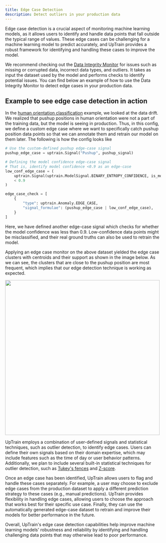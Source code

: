 ```yaml
---
title: Edge Case Detection
description: Detect outliers in your production data 
---
```


Edge case detection is a crucial aspect of monitoring machine learning models, as it allows users to identify and handle data points that fall outside the typical range of values. These edge cases can be challenging for a machine learning model to predict accurately, and UpTrain provides a robust framework for identifying and handling these cases to improve the model.

We recommend checking out the [Data Integrity Monitor](/monitors/data-integrity) for issues such as missing or corrupted data, incorrect data types, and outliers. It takes as input the dataset used by the model and performs checks to identify potential issues. You can find below an example of how to use the Data Integrity Monitor to detect edge cases in your production data. 

## Example to see edge case detection in action

In the [human orientation classification](https://github.com/uptrain-ai/uptrain/blob/main/examples/human_orientation_classification/run.ipynb) example, we looked at the data drift. We realized that pushup positions in human orientation were not a part of the training data, but the model is seeing in production. Thus, in this config, we define a custom edge case where we want to specifically catch pushup position data points so that we can annotate them and retrain our model on them later. The following is how the config looks like

```python
# Use the custom-defined pushup edge-case signal
pushup_edge_case = uptrain.Signal("Pushup", pushup_signal)

# Defining the model confidence edge-case signal
# That is, identify model confidence <0.9 as an edge-case
low_conf_edge_case = (
    uptrain.Signal(uptrain.ModelSignal.BINARY_ENTROPY_CONFIDENCE, is_model_signal=True)
    < 0.9
)

edge_case_check = [
    {
        "type": uptrain.Anomaly.EDGE_CASE,
        "signal_formulae": (pushup_edge_case | low_conf_edge_case),
    }
]
```

Here, we have defined another edge-case signal which checks for whether the model confidence was less than 0.9. Low-confidence data points might be misclassified, and their real ground truths can also be used to retrain the model.

Applying an edge case monitor on the above dataset yielded the edge case clusters with centroids and their support as shown in the image below. As we can see, the clusters that are close to the pushup position are most frequent, which implies that our edge detection technique is working as expected.

<Frame caption="Edge cases clusters selected by the framework. Pushup orientations are most prominent.">
  <img width="500" src="https://uptrain-demo.s3.us-west-1.amazonaws.com/human_orientation_classification/edge-case-clusters.png"/>
</Frame>

UpTrain employs a combination of user-defined signals and statistical techniques, such as outlier detection, to identify edge cases. Users can define their own signals based on their domain expertise, which may include features such as the time of day or user behavior patterns. Additionally, we plan to include several built-in statistical techniques for outlier detection, such as [Tukey's fences](https://github.com/uptrain-ai/uptrain/issues/100) and [Z-score](https://github.com/uptrain-ai/uptrain/issues/101).

Once an edge case has been identified, UpTrain allows users to flag and handle these cases separately. For example, a user may choose to exclude edge cases from the production dataset to apply a different prediction strategy to these cases (e.g., manual predictions). UpTrain provides flexibility in handling edge cases, allowing users to choose the approach that works best for their specific use case. Finally, they can use the automatically generated edge-case dataset to retrain and improve their models for better performance in the future.

Overall, UpTrain's edge case detection capabilities help improve machine learning models' robustness and reliability by identifying and handling challenging data points that may otherwise lead to poor performance.  

